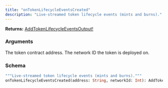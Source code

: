 ```yaml
---
title: "onTokenLifecycleEventsCreated"
description: "Live-streamed token lifecycle events (mints and burns)."
---
```


**Returns:** [AddTokenLifecycleEventsOutput!](/api-reference/types#addtokenlifecycleeventsoutput)

### Arguments

<ResponseField name="address" type="String">
  The token contract address.
</ResponseField>

<ResponseField name="networkId" type="Int">
  The network ID the token is deployed on.
</ResponseField>

### Schema


```graphql 
"""Live-streamed token lifecycle events (mints and burns)."""
onTokenLifecycleEventsCreated(address: String, networkId: Int): AddTokenLifecycleEventsOutput!
```
